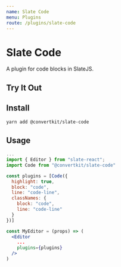```yaml
---
name: Slate Code
menu: Plugins
route: /plugins/slate-code
---
```



# Slate Code

A plugin for code blocks in SlateJS.

## Try It Out

<Editor />

## Install

```bash
yarn add @convertkit/slate-code
```

## Usage

```jsx
...
import { Editor } from "slate-react";
import Code from "@convertkit/slate-code"

const plugins = [Code({
  highlight: true,
  block: "code",
  line: "code-line",
  classNames: {
    block: "code",
    line: "code-line"
  }
})]

const MyEditor = (props) => (
  <Editor
    ...
    plugins={plugins}
  />
)
```
